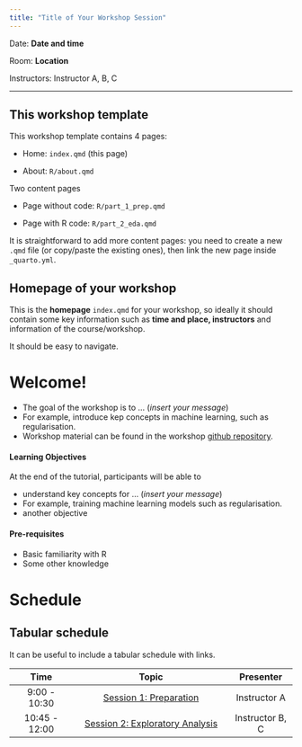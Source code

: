 ```yaml
---
title: "Title of Your Workshop Session"
---
```


Date: **Date and time**

Room: **Location**

Instructors: Instructor A, B, C

------------------------------------------------------------------------

::: callout-note
## This workshop template

This workshop template contains 4 pages: 

- Home: `index.qmd` (this page)

- About: `R/about.qmd`

Two content pages

- Page without code: `R/part_1_prep.qmd`

- Page with R code: `R/part_2_eda.qmd`

It is straightforward to add more content pages: you need to create a new `.qmd` file (or copy/paste the existing ones), then link the new page inside `_quarto.yml`. 
:::


::: callout-tip
## Homepage of your workshop

This is the **homepage** `index.qmd` for your workshop, so ideally it should contain some key information such as **time and place, instructors** and information of the course/workshop. 

It should be easy to navigate.
:::


# Welcome!

-   The goal of the workshop is to ... (*insert your message*)
-   For example, introduce kep concepts in machine learning, such as regularisation.
-   Workshop material can be found in the workshop [github repository](https://github.com).

#### Learning Objectives

At the end of the tutorial, participants will be able to

-   understand key concepts for ... (*insert your message*)
-   For example, training machine learning models such as regularisation.
-   another objective

#### Pre-requisites

-   Basic familiarity with R
-   Some other knowledge


# Schedule

::: callout-tip
## Tabular schedule

It can be useful to include a tabular schedule with links.
:::


|     Time      |                  Topic                   |    Presenter     |
|:--------------:|:-------------------------------------:|:--------------:|
| 9:00 - 10:30  | [Session 1: Preparation](R/part_1_prep.qmd) | Instructor A |
| 10:45 - 12:00 | [Session 2: Exploratory Analysis](R/part_2_eda.qmd) | Instructor B, C |
